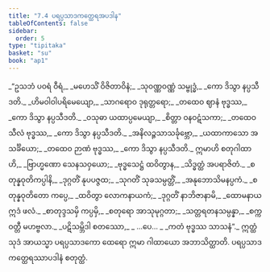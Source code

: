 ```yaml
---
title: "7.4 ပရပ္ပသာဒကတ္ထေရအပဒါန"
tableOfContents: false
sidebar:
  order: 5
type: "tipitaka"
basket: "su"
book: "ap1"
---
```



<DynamicBreadcrumb />

<Division number="20" book="ap1">

<Paragraph number="1516" type="verses" book="ap1">
_“ဥသဘံ ပဝရံ ဝီရံ,_  
_မဟေသိံ ဝိဇိတာဝိနံ;_  
_သုဝဏ္ဏဝဏ္ဏံ သမ္ဗုဒ္ဓံ,_  
_ကော ဒိသွာ နပ္ပသီဒတိ._  

</Paragraph>

</Division>
<Division number="21" book="ap1">

<Paragraph number="1517" type="verses" book="ap1">
_ဟိမဝါဝါပရိမေယျော,_  
_သာဂရောဝ ဒုရုတ္တရော;_  
_တထေဝ ဈာနံ ဗုဒ္ဓဿ,_  
_ကော ဒိသွာ နပ္ပသီဒတိ._  

</Paragraph>

</Division>
<Division number="22" book="ap1">

<Paragraph number="1518" type="verses" book="ap1">
_ဝသုဓာ ယထာပ္ပမေယျာ,_  
_စိတ္တာ ဝနဝဋံသကာ;_  
_တထေဝ သီလံ ဗုဒ္ဓဿ,_  
_ကော ဒိသွာ နပ္ပသီဒတိ._  

</Paragraph>

</Division>
<Division number="23" book="ap1">

<Paragraph number="1519" type="verses" book="ap1">
_အနိလဉ္ဇသာသင်္ခုဗ္ဘော,_  
_ယထာကာသော အသင်္ခိယော;_  
_တထေဝ ဉာဏံ ဗုဒ္ဓဿ,_  
_ကော ဒိသွာ နပ္ပသီဒတိ._  

</Paragraph>

</Division>
<Division number="24" book="ap1">

<Paragraph number="1520" type="verses" book="ap1">
ဣမာဟိ စတုဂါထာဟိ,_  
_ဗြာဟ္မဏော သေနသဝှယော;_  
_ဗုဒ္ဓသေဋ္ဌံ ထဝိတွာန,_  
_သိဒ္ဓတ္ထံ အပရာဇိတံ._  

</Paragraph>

</Division>
<Division number="25" book="ap1">

<Paragraph number="1521" type="verses" book="ap1">
_စတုန္နဝုတိကပ္ပါနိ,_  
_ဒုဂ္ဂတိံ နုပပဇ္ဇထ;_  
_သုဂတိံ သုခသမ္ပတ္တိံ,_  
_အနုဘောသိမနပ္ပကံ._  

</Paragraph>

</Division>
<Division number="26" book="ap1">

<Paragraph number="1522" type="verses" book="ap1">
_စတုန္နဝုတိတော ကပ္ပေ,_  
_ထဝိတွာ လောကနာယကံ;_  
_ဒုဂ္ဂတိံ နာဘိဇာနာမိ,_  
_ထောမနာယ ဣဒံ ဖလံ._  

</Paragraph>

</Division>
<Division number="27" book="ap1">

<Paragraph number="1523" type="verses" book="ap1">
_စာတုဒ္ဒသမှိ ကပ္ပမှိ,_  
_စတုရော အာသုမုဂ္ဂတာ;_  
_သတ္တရတနသမ္ပန္နာ,_  
_စက္ကဝတ္တီ မဟဗ္ဗလာ._  

</Paragraph>

</Division>
<Division number="28" book="ap1">

<Paragraph number="1524" type="verses" book="ap1">
_ပဋိသမ္ဘိဒါ စတဿော,_  
_ …ပေ… _  
_ကတံ ဗုဒ္ဓဿ သာသနံ”._  

</Paragraph>

<Paragraph number="1525" book="ap1">
ဣတ္ထံ သုဒံ အာယသ္မာ ပရပ္ပသာဒကော ထေရော ဣမာ ဂါထာယော အဘာသိတ္ထာတိ.

</Paragraph>
</Division>

<Paragraph number="1526" type="center" book="ap1">
ပရပ္ပသာဒကတ္ထေရဿာပဒါနံ စတုတ္ထံ.
</Paragraph>